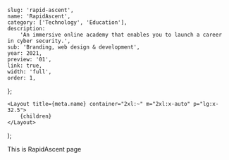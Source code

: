 
	slug: 'rapid-ascent',
	name: 'RapidAscent',
	category: ['Technology', 'Education'],
	description:
		'An immersive online academy that enables you to launch a career in cyber security.',
	sub: 'Branding, web design & development',
	year: 2021,
	preview: '01',
	link: true,
	width: 'full',
	order: 1,
};

	<Layout title={meta.name} container="2xl:~" m="2xl:x-auto" p="lg:x-32.5">
		{children}
	</Layout>
);

<!-- Your content goes below -->

This is RapidAscent page
